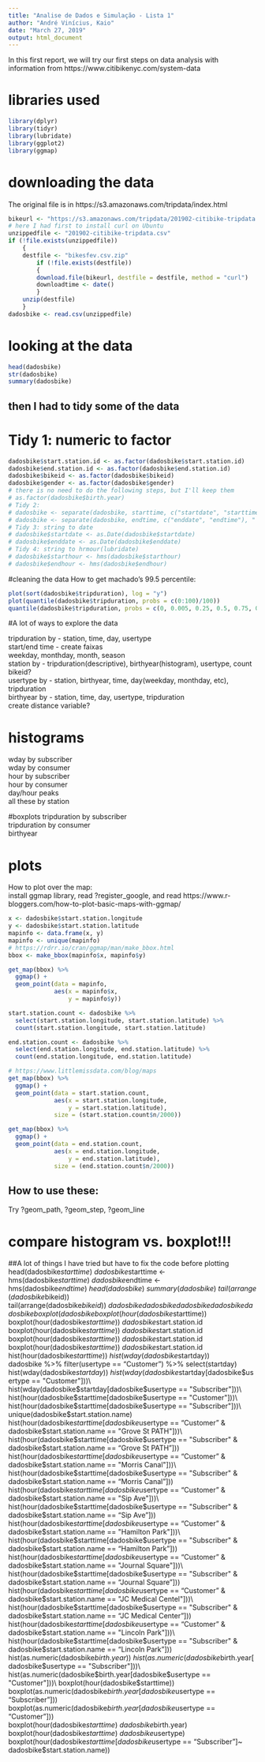```yaml
---
title: "Analise de Dados e Simulação - Lista 1"
author: "André Vinícius, Kaio"
date: "March 27, 2019"
output: html_document
---
```


In this first report, we will try our first steps on data analysis with information from https://www.citibikenyc.com/system-data

# libraries used
```r
library(dplyr)
library(tidyr)
library(lubridate)
library(ggplot2)
library(ggmap)
```


# downloading the data
The original file is in https://s3.amazonaws.com/tripdata/index.html

```r
bikeurl <- "https://s3.amazonaws.com/tripdata/201902-citibike-tripdata.csv.zip"
# here I had first to install curl on Ubuntu
unzippedfile <- "201902-citibike-tripdata.csv"
if (!file.exists(unzippedfile))
    {
    destfile <- "bikesfev.csv.zip"
        if (!file.exists(destfile))
        {
        download.file(bikeurl, destfile = destfile, method = "curl")
        downloadtime <- date()
        }
    unzip(destfile)
    }
dadosbike <- read.csv(unzippedfile)
```
# looking at the data
```r
head(dadosbike)
str(dadosbike)
summary(dadosbike)
```
## then I had to tidy some of the data
# Tidy 1: numeric to factor
```r
dadosbike$start.station.id <- as.factor(dadosbike$start.station.id)
dadosbike$end.station.id <- as.factor(dadosbike$end.station.id)
dadosbike$bikeid <- as.factor(dadosbike$bikeid)
dadosbike$gender <- as.factor(dadosbike$gender)
# there is no need to do the following steps, but I'll keep them
# as.factor(dadosbike$birth.year)
# Tidy 2: 
# dadosbike <- separate(dadosbike, starttime, c("startdate", "starttime"), " ")
# dadosbike <- separate(dadosbike, endtime, c("enddate", "endtime"), " ")
# Tidy 3: string to date
# dadosbike$startdate <- as.Date(dadosbike$startdate)
# dadosbike$enddate <- as.Date(dadosbike$enddate)
# Tidy 4: string to hrmour(lubridate)
# dadosbike$starthour <- hms(dadosbike$starthour)
# dadosbike$endhour <- hms(dadosbike$endhour)
```
#cleaning the data
How to get machado's 99.5 percentile:
```r
plot(sort(dadosbike$tripduration), log = "y")
plot(quantile(dadosbike$tripduration, probs = c(0:100)/100))
quantile(dadosbike$tripduration, probs = c(0, 0.005, 0.25, 0.5, 0.75, 0.995, 1))
```
#A lot of ways to explore the data

 tripduration by - station, time, day, usertype\
 start/end time - create faixas\
 weekday, monthday, month, season\
 station by - tripduration(descriptive), birthyear(histogram), usertype, count\
 bikeid?\
 usertype by - station, birthyear, time, day(weekday, monthday, etc), tripduration\
 birthyear by - station, time, day, usertype, tripduration\
 create distance variable?\

# histograms
 wday by subscriber\
 wday by consumer\
 hour by subscriber\
 hour by consumer\
 day/hour peaks\
 all these by station\

#boxplots
 tripduration by subscriber\
 tripduration by consumer\
 birthyear\


# plots
How to plot over the map:\
install ggmap library, read ?register_google, and read https://www.r-bloggers.com/how-to-plot-basic-maps-with-ggmap/


```r
x <- dadosbike$start.station.longitude
y <- dadosbike$start.station.latitude
mapinfo <- data.frame(x, y)
mapinfo <- unique(mapinfo)
# https://rdrr.io/cran/ggmap/man/make_bbox.html
bbox <- make_bbox(mapinfo$x, mapinfo$y)

get_map(bbox) %>%
  ggmap() +
  geom_point(data = mapinfo,
             aes(x = mapinfo$x,
                 y = mapinfo$y))

start.station.count <- dadosbike %>%
  select(start.station.longitude, start.station.latitude) %>%
  count(start.station.longitude, start.station.latitude)

end.station.count <- dadosbike %>%
  select(end.station.longitude, end.station.latitude) %>%
  count(end.station.longitude, end.station.latitude)

# https://www.littlemissdata.com/blog/maps
get_map(bbox) %>%
  ggmap() +
  geom_point(data = start.station.count,
             aes(x = start.station.longitude,
                 y = start.station.latitude),
             size = (start.station.count$n/2000))

get_map(bbox) %>%
  ggmap() +
  geom_point(data = end.station.count,
             aes(x = end.station.longitude,
                 y = end.station.latitude),
             size = (end.station.count$n/2000))
```

## How to use these:
Try ?geom_path, ?geom_step, ?geom_line


# compare histogram vs. boxplot!!!

##A lot of things I have tried but have to fix the code before plotting
head(dadosbike$starttime)\
dadosbike$starttime <- hms(dadosbike$starttime)\
dadosbike$endtime <- hms(dadosbike$endtime)\
head(dadosbike)\
summary(dadosbike)\
tail(arrange(dadosbike$bikeid))\
tail(arrange(dadosbike$bikeid))\
dadosbike %>% select(bikeid) %>% count(bikeid) %>% arrange(desc(n))\
dadosbike %>% select(bikeid) %>% count(bikeid) %>% arrange(n)\
dadosbike %>% select(bikeid) %>% count(bikeid) %>% summarise(mean(n))\
dadosbike %>% select(bikeid) %>% count(bikeid) %>% summarise(median(n))\
dadosbike %>% select(bikeid) %>% count(bikeid) %>% summarise(boxplot(n))\
boxplot(dadosbike %>% select(bikeid) %>% count(bikeid) %>% select(n))\
boxplot(hour(dadosbike$starttime))\
boxplot(hour(dadosbike$starttime)) ~ dadosbike$start.station.id\
boxplot(hour(dadosbike$starttime)) ~ dadosbike$start.station.id\
boxplot(hour(dadosbike$starttime)) ~ dadosbike$start.station.id\
boxplot(hour(dadosbike$starttime)) ~ dadosbike$start.station.id\
hist(hour(dadosbike$starttime))\
hist(wday(dadosbike$startday))\
dadosbike %>% filter(usertype == "Customer") %>% select(startday)
hist(wday(dadosbike$startday))\
hist(wday(dadosbike$startday[dadosbike$usertype == "Customer"]))\
hist(wday(dadosbike$startday[dadosbike$usertype == "Subscriber"]))\
hist(hour(dadosbike$starttime[dadosbike$usertype == "Customer"]))\
hist(hour(dadosbike$starttime[dadosbike$usertype == "Subscriber"]))\
unique(dadosbike$start.station.name)\
hist(hour(dadosbike$starttime[dadosbike$usertype == "Customer"
                              & dadosbike$start.station.name == "Grove St PATH"]))\
hist(hour(dadosbike$starttime[dadosbike$usertype == "Subscriber"
                              & dadosbike$start.station.name == "Grove St PATH"]))\
hist(hour(dadosbike$starttime[dadosbike$usertype == "Customer"
                              & dadosbike$start.station.name == "Morris Canal"]))\
hist(hour(dadosbike$starttime[dadosbike$usertype == "Subscriber"
                              & dadosbike$start.station.name == "Morris Canal"]))\
hist(hour(dadosbike$starttime[dadosbike$usertype == "Customer"
                              & dadosbike$start.station.name == "Sip Ave"]))\
hist(hour(dadosbike$starttime[dadosbike$usertype == "Subscriber"
                              & dadosbike$start.station.name == "Sip Ave"]))\
hist(hour(dadosbike$starttime[dadosbike$usertype == "Customer"
                              & dadosbike$start.station.name == "Hamilton Park"]))\
hist(hour(dadosbike$starttime[dadosbike$usertype == "Subscriber"
                              & dadosbike$start.station.name == "Hamilton Park"]))\
hist(hour(dadosbike$starttime[dadosbike$usertype == "Customer"
                              & dadosbike$start.station.name == "Journal Square"]))\
hist(hour(dadosbike$starttime[dadosbike$usertype == "Subscriber"
                              & dadosbike$start.station.name == "Journal Square"]))\
hist(hour(dadosbike$starttime[dadosbike$usertype == "Customer"
                              & dadosbike$start.station.name == "JC Medical Centel"]))\
hist(hour(dadosbike$starttime[dadosbike$usertype == "Subscriber"
                              & dadosbike$start.station.name == "JC Medical Center"]))\
hist(hour(dadosbike$starttime[dadosbike$usertype == "Customer"
                              & dadosbike$start.station.name == "Lincoln Park"]))\
hist(hour(dadosbike$starttime[dadosbike$usertype == "Subscriber"
                              & dadosbike$start.station.name == "Lincoln Park"]))\
hist(as.numeric(dadosbike$birth.year))\
hist(as.numeric(dadosbike$birth.year[dadosbike$usertype == "Subscriber"]))\
hist(as.numeric(dadosbike$birth.year[dadosbike$usertype == "Customer"]))\
boxplot(hour(dadosbike$starttime))\
boxplot(as.numeric(dadosbike$birth.year[dadosbike$usertype == "Subscriber"]))\
boxplot(as.numeric(dadosbike$birth.year[dadosbike$usertype == "Customer"]))\
boxplot(hour(dadosbike$starttime)~dadosbike$birth.year)\
boxplot(hour(dadosbike$starttime)~dadosbike$usertype)\
boxplot(hour(dadosbike$starttime[dadosbike$usertype == "Subscriber"]~
               dadosbike$start.station.name))\